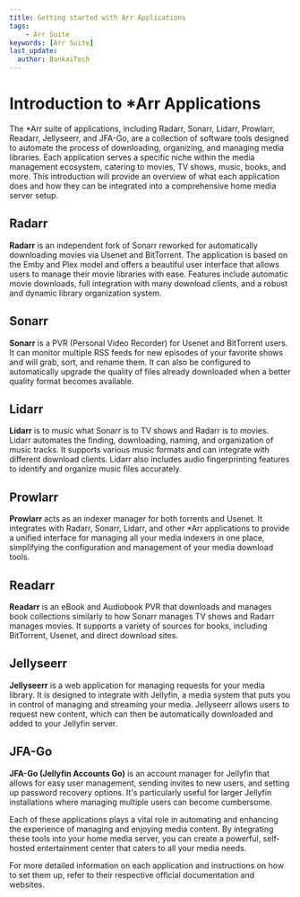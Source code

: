 ```yaml
---
title: Getting started with Arr Applications
tags:
    - Arr Suite
keywords: [Arr Suite]
last_update:
  author: BankaiTech
---
```



# Introduction to *Arr Applications

The *Arr suite of applications, including Radarr, Sonarr, Lidarr, Prowlarr, Readarr, Jellyseerr, and JFA-Go, are a collection of software tools designed to automate the process of downloading, organizing, and managing media libraries. Each application serves a specific niche within the media management ecosystem, catering to movies, TV shows, music, books, and more. This introduction will provide an overview of what each application does and how they can be integrated into a comprehensive home media server setup.

## Radarr

**Radarr** is an independent fork of Sonarr reworked for automatically downloading movies via Usenet and BitTorrent. The application is based on the Emby and Plex model and offers a beautiful user interface that allows users to manage their movie libraries with ease. Features include automatic movie downloads, full integration with many download clients, and a robust and dynamic library organization system.

## Sonarr

**Sonarr** is a PVR (Personal Video Recorder) for Usenet and BitTorrent users. It can monitor multiple RSS feeds for new episodes of your favorite shows and will grab, sort, and rename them. It can also be configured to automatically upgrade the quality of files already downloaded when a better quality format becomes available.

## Lidarr

**Lidarr** is to music what Sonarr is to TV shows and Radarr is to movies. Lidarr automates the finding, downloading, naming, and organization of music tracks. It supports various music formats and can integrate with different download clients. Lidarr also includes audio fingerprinting features to identify and organize music files accurately.

## Prowlarr

**Prowlarr** acts as an indexer manager for both torrents and Usenet. It integrates with Radarr, Sonarr, Lidarr, and other *Arr applications to provide a unified interface for managing all your media indexers in one place, simplifying the configuration and management of your media download tools.

## Readarr

**Readarr** is an eBook and Audiobook PVR that downloads and manages book collections similarly to how Sonarr manages TV shows and Radarr manages movies. It supports a variety of sources for books, including BitTorrent, Usenet, and direct download sites.

## Jellyseerr

**Jellyseerr** is a web application for managing requests for your media library. It is designed to integrate with Jellyfin, a media system that puts you in control of managing and streaming your media. Jellyseerr allows users to request new content, which can then be automatically downloaded and added to your Jellyfin server.

## JFA-Go

**JFA-Go (Jellyfin Accounts Go)** is an account manager for Jellyfin that allows for easy user management, sending invites to new users, and setting up password recovery options. It's particularly useful for larger Jellyfin installations where managing multiple users can become cumbersome.

Each of these applications plays a vital role in automating and enhancing the experience of managing and enjoying media content. By integrating these tools into your home media server, you can create a powerful, self-hosted entertainment center that caters to all your media needs.

For more detailed information on each application and instructions on how to set them up, refer to their respective official documentation and websites.


<BuyMeACoffeeButton />
